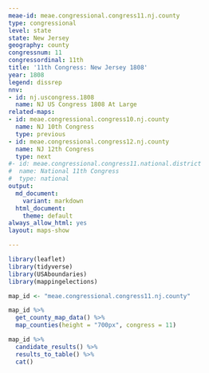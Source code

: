 ```yaml
---
meae-id: meae.congressional.congress11.nj.county
type: congressional
level: state
state: New Jersey
geography: county
congressnum: 11
congressordinal: 11th
title: '11th Congress: New Jersey 1808'
year: 1808
legend: dissrep
nnv:
- id: nj.uscongress.1808
  name: NJ US Congress 1808 At Large
related-maps:
- id: meae.congressional.congress10.nj.county
  name: NJ 10th Congress
  type: previous
- id: meae.congressional.congress12.nj.county
  name: NJ 12th Congress
  type: next
#- id: meae.congressional.congress11.national.district
#  name: National 11th Congress
#  type: national
output:
  md_document:
    variant: markdown
  html_document:
    theme: default
always_allow_html: yes
layout: maps-show

---
```


```r
library(leaflet)
library(tidyverse)
library(USAboundaries)
library(mappingelections)

map_id <- "meae.congressional.congress11.nj.county"
```

<div class="map">

```r
map_id %>%
  get_county_map_data() %>%
  map_counties(height = "700px", congress = 11)
```

</div>

<div class="results-table">

```r
map_id %>%
  candidate_results() %>%
  results_to_table() %>%
  cat()
```

</div>
